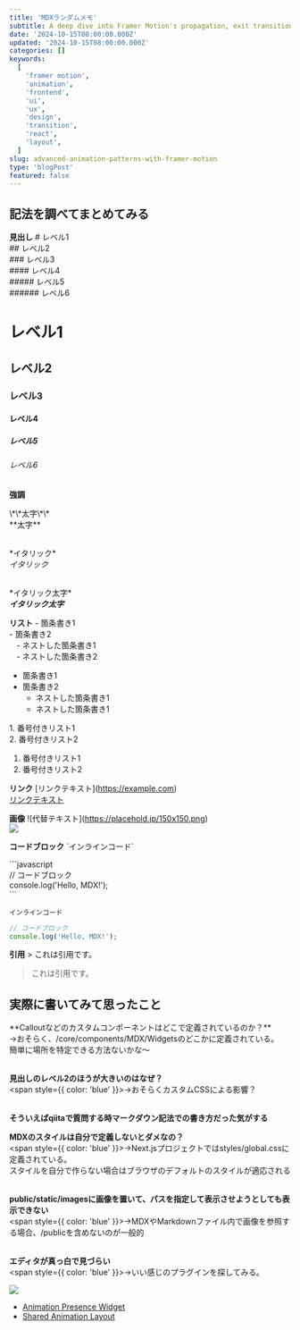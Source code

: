 ```yaml
---
title: 'MDXランダムメモ'
subtitle: A deep dive into Framer Motion's propagation, exit transitions and layout animation patterns through curated examples and interactive playgrounds.
date: '2024-10-15T08:00:00.000Z'
updated: '2024-10-15T08:00:00.000Z'
categories: []
keywords:
  [
    'framer motion',
    'animation',
    'frontend',
    'ui',
    'ux',
    'design',
    'transition',
    'react',
    'layout',
  ]
slug: advanced-animation-patterns-with-framer-motion
type: 'blogPost'
featured: false
---
```


## 記法を調べてまとめてみる

**見出し**
<Callout variant="info">
\# レベル1<br />
\## レベル2<br />
\### レベル3<br />
\#### レベル4<br />
\##### レベル5<br />
\###### レベル6

# レベル1
## レベル2
### レベル3
#### レベル4
##### レベル5
###### レベル6
</Callout>

**強調**

<Callout variant="info">
\*\*太字\*\*<br />
**太字**<br /><br />

\*イタリック\*<br />
*イタリック*<br /><br />

\*イタリック太字\*<br />
***イタリック太字***
</Callout>

**リスト**
<Callout variant="info">
\- 箇条書き1<br />
\- 箇条書き2<br />
 &nbsp; &nbsp;\- ネストした箇条書き1<br />
 &nbsp; &nbsp;\- ネストした箇条書き2<br />

- 箇条書き1
- 箇条書き2
  - ネストした箇条書き1
  - ネストした箇条書き1

1\. 番号付きリスト1<br />
2\. 番号付きリスト2

1. 番号付きリスト1
2. 番号付きリスト2

</Callout>

**リンク**
<Callout variant="info">
\[リンクテキスト](https://example.com)<br />
[リンクテキスト](https://example.com)
</Callout>

**画像**
<Callout variant="info">
!\[代替テキスト](https://placehold.jp/150x150.png)<br />
![](https://placehold.jp/150x150.png)
</Callout>

**コードブロック**
<Callout variant="info">
\`インラインコード`

\```javascript<br />
// コードブロック<br />
console.log('Hello, MDX!');<br />
\```

`インラインコード`

```javascript
// コードブロック
console.log('Hello, MDX!');
```
</Callout>

**引用**
<Callout variant="info">
\> これは引用です。
> これは引用です。
</Callout>


## 実際に書いてみて思ったこと
<Callout variant="danger">
**Calloutなどのカスタムコンポーネントはどこで定義されているのか？**<br />
<span style={{ color: 'blue' }}>→おそらく、/core/components/MDX/Widgetsのどこかに定義されている。<br />簡単に場所を特定できる方法ないかな〜</span><br /><br />

**見出しのレベル2のほうが大きいのはなぜ？**<br />
<span style={{ color: 'blue' }}>→おそらくカスタムCSSによる影響？</span><br /><br />

**そういえばqiitaで質問する時マークダウン記法での書き方だった気がする**<br />

**MDXのスタイルは自分で定義しないとダメなの？**<br />
<span style={{ color: 'blue' }}>→Next.jsプロジェクトではstyles/global.cssに定義されている。<br />スタイルを自分で作らない場合はブラウザのデフォルトのスタイルが適応される</span><br /><br />

**public/static/imagesに画像を置いて、パスを指定して表示させようとしても表示できない**<br />
<span style={{ color: 'blue' }}>→MDXやMarkdownファイル内で画像を参照する場合、/publicを含めないのが一般的</span><br /><br />

**エディタが真っ白で見づらい**<br />
<span style={{ color: 'blue' }}>→いい感じのプラグインを探してみる。</span>

![](/static/images/editor-screenshot.png)
</Callout>






- [Animation Presence Widget](https://github.com/MaximeHeckel/blog.maximeheckel.com/blob/3c8291d96bd9069d22bdcf26436abc75b7386a04/core/components/MDX/custom/Widgets/FramerMotionAnimatePresence.tsx)
- [Shared Animation Layout](https://github.com/MaximeHeckel/blog.maximeheckel.com/blob/b5429b983bdc3cedd24a021f6f2fb932df57514e/core/components/MDX/custom/Widgets/FramerMotionAnimationLayout.tsx)
